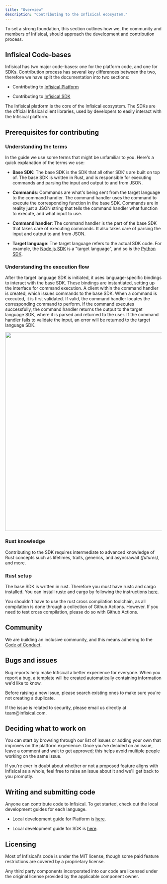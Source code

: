 ```yaml
---
title: "Overview"
description: "Contributing to the Infisical ecosystem."
---
```


To set a strong foundation, this section outlines how we, the community and members of Infisical,
should approach the development and contribution process.

## Infisical Code-bases

Infisical has two major code-bases: one for the platform code, and one for SDKs. Contribution process has several key differences between the two, therefore we have split the documentation into two sections:

* Contributing to [Infisical Platform](https://github.com/Infisical/infisical)

* Contributing to [Infisical SDK](https://github.com/Infisical/sdk)

<CardGroup cols={2}>
  <Card title="Infisical Platform" href="/contributing/platform/developing" icon="layer-group" color="#A1B659">
    The Infisical platform is the core of the Infisical ecosystem.
  </Card>

  <Card href="/contributing/sdk/developing" title="Infisical SDK" icon="code" color="#A1B659">
    The SDKs are the official Infisical client libraries, used by developers to easily interact with the Infisical platform.
  </Card>
</CardGroup>

## Prerequisites for contributing

### Understanding the terms

In the guide we use some terms that might be unfamiliar to you. Here's a quick explanation of the terms we use:

* **Base SDK**: The base SDK is the SDK that all other SDK's are built on top of. The base SDK is written in Rust, and is responsible for executing commands and parsing the input and output to and from JSON.

* **Commands**: Commands are what's being sent from the target language to the command handler. The command handler uses the command to execute the corresponding function in the base SDK. Commands are in reality just a JSON string that tells the command handler what function to execute, and what input to use.

* **Command handler**: The command handler is the part of the base SDK that takes care of executing commands. It also takes care of parsing the input and output to and from JSON.

* **Target language**: The target language refers to the actual SDK code. For example, the [Node.js SDK](https://www.npmjs.com/package/@infisical/sdk) is a "target language", and so is the [Python SDK](https://pypi.org/project/infisical-python/).

### Understanding the execution flow

After the target language SDK is initiated, it uses language-specific bindings to interact with the base SDK.
These bindings are instantiated, setting up the interface for command execution. A client within the command handler is created, which issues commands to the base SDK.
When a command is executed, it is first validated. If valid, the command handler locates the corresponding command to perform. If the command executes successfully, the command handler returns the output to the target language SDK, where it is parsed and returned to the user.
If the command handler fails to validate the input, an error will be returned to the target language SDK.

<Frame caption="Execution flow diagram for the SDK from the target language to the base SDK. The execution flow is the same for all target languages.">
  <img height="640" width="520" src="/images/sdk-flow.png" />
</Frame>

### Rust knowledge

Contributing to the SDK requires intermediate to advanced knowledge of Rust concepts such as lifetimes, traits, generics, and async/await *(futures)*, and more.

### Rust setup

The base SDK is written in rust. Therefore you must have rustc and cargo installed. You can install rustc and cargo by following the instructions [here](https://www.rust-lang.org/tools/install).

You shouldn't have to use the rust cross compilation toolchain, as all compilation is done through a collection of Github Actions. However. If you need to test cross compilation, please do so with Github Actions.

## Community

We are building an inclusive community, and this means adhering to the [Code of Conduct](/contributing/getting-started/code-of-conduct).

## Bugs and issues

Bug reports help make Infisical a better experience for everyone. When you report a bug, a template will be created automatically containing information we'd like to know.

Before raising a new issue, please search existing ones to make sure you're not creating a duplicate.

<Info>
  If the issue is related to security, please email us directly at
  team@infisical.com.
</Info>

## Deciding what to work on

You can start by browsing through our list of issues or adding your own that improves on the platform experience. Once you've decided on an issue, leave a comment and wait to get approved; this helps avoid multiple people working on the same issue.

If you're ever in doubt about whether or not a proposed feature aligns with Infisical as a whole, feel free to raise an issue about it and we'll get back to you promptly.

## Writing and submitting code

Anyone can contribute code to Infisical. To get started, check out the local development guides for each language.

* Local development guide for Platform is [here](/contributing/platform/developing).

* Local development guide for SDK is [here](/contributing/sdk/developing).

## Licensing

Most of Infisical's code is under the MIT license, though some paid feature restrictions are covered by a proprietary license.

Any third party components incorporated into our code are licensed under the original license provided by the applicable component owner.